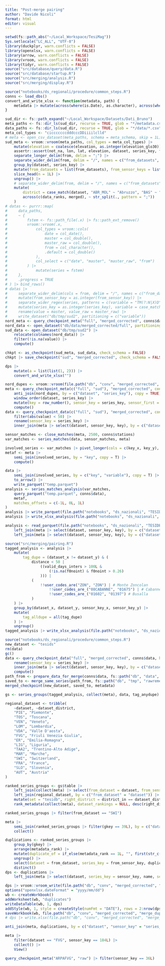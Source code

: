 ```yaml
---
title: "Post-merge pairing"
author: "Davide Nicoli"
format: html
editor: visual
---
```


```r
setwd(fs::path_abs("~/Local_Workspace/TesiMag"))
Sys.setlocale("LC_ALL", "UTF-8")
library(duckplyr, warn.conflicts = FALSE)
library(openxlsx, warn.conflicts = FALSE)
library(arrow, warn.conflicts = FALSE)
library(vroom, warn.conflicts = FALSE)
library(tidyr, warn.conflicts = FALSE)
source("src/database/query/data.R")
source("src/database/startup.R")
source("src/merging/analysis.R")
source("src/merging/display.R")
```

```r
source("notebooks/ds_regionali/procedure/common_steps.R")
conns <- load_dbs()
convert_and_write_xlsx <- function(metadata, path) {
    metadata |> mutate(across(where(is.Date), as.character), across(where(is.list), ~ paste(unlist(.), sep = ";"))) #|> write.xlsx(path, asTable = TRUE)
}
```

```r
sud_dir <- fs::path_expand("~/Local_Workspace/Datasets/Dati_Bruno")
meta_paths <- fs::dir_ls(sud_dir, recurse = TRUE, glob = "*/metadata.csv")
data_paths <- fs::dir_ls(sud_dir, recurse = TRUE, glob = "*/data/*.csv")
meta_col_types <- "cicccccccdddcccDDiiiilclld"
# meta <- open_csv_dataset(meta_paths, schema = meta_schema, skip = 1L)
sud_meta <- vroom::vroom(meta_paths, col_types = meta_col_types) |>
    mutate(elevation = coalesce(elevation, as.integer(elevation_glo30))) |>
    assertr::assert(not_na, lon, lat, elevation, dataset, series_key, from, network, data_ranks, merged, valid_days) |>
    separate_longer_delim(from, delim = ";") |>
    separate_wider_delim(from, delim = "/", names = c("from_datasets", "from_sensor_keys")) |>
    group_by(dataset, series_key) |>
    mutate(from_datasets = list(from_datasets), from_sensor_keys = list(from_sensor_keys)) |>
    slice_head(n = 1L) |>
    ungroup() |>
    # separate_wider_delim(from, delim = "/", names = c("from_datasets", "from_sensor_keys")) |>
    mutate(
        district = case_match(dataset, "ABR_MOL" ~ "Abruzzo", "BAS" ~ "Basilicata", "CAL" ~ "Calabria", "CAM" ~ "CAMPANIA", "LAZ" ~ "Lazio", "PUG" ~ "Puglia", "SARD" ~ "Sardegna", "SIC" ~ "Sicilia", .default = NA_character_),
        across(c(data_ranks, merged), ~ str_split(., pattern = ";"))
    )
# datas <- purrr::map(
#     data_paths,
#     ~ {
#         fstem <- fs::path_file(.x) |> fs::path_ext_remove()
#         vroom::vroom(.x,
#             col_types = vroom::cols(
#                 date = col_date(),
#                 master = col_double(),
#                 master_raw = col_double(),
#                 from = col_character(),
#                 .default = col_double()
#             ),
#             col_select = c("date", "master", "master_raw", "from")
#         ) |>
#             mutate(series = fstem)
#     },
#     .progress = TRUE
# ) |> bind_rows()
# datas |>
#     separate_wider_delim(cols = from, delim = "/", names = c("from_dataset", "from_sensor_key"), too_few = "error") |>
#     mutate(from_sensor_key = as.integer(from_sensor_key)) |>
#     separate_wider_regex(series, patterns = c(variable = "TM(?:N|X)D", "_", dataset = ".+?", "_", series_key = "\\d{3}"), too_few = "error") |>
#     mutate(series_key = as.integer(series_key), variable = case_match(variable, "TMND" ~ -1L, "TMXD" ~ 1L)) |>
#     rename(value = master, value_raw = master_raw) |>
#     write_dataset("db/tmp/sud2", partitioning = c("variable"))
nord_meta <- query_checkpoint_meta("full", "merged_corrected", conns$data)
nord_data <- open_dataset("db/data/merged_corrected/full", partitioning = c("variable"))
sud_data <- open_dataset("db/tmp/sud2") |>
    relocate(colnames(nord_data)) |>
    filter(!is.na(value)) |>
    compute()

chkpt <- as_checkpoint(sud_meta, sud_data, check_schema = FALSE)
chkpt |> save_checkpoint("sud", "merged_corrected", check_schema = FALSE, partitioning = c("variable"), key = "series_key")
```


```r
dps |>
    mutate(a = list(list(1, 2))) |>
    convert_and_write_xlsx("")
```

```r
nord_dupes <- vroom::vroom(file.path("db", "conv", "merged_corrected", "merge_duplicates.csv"), col_select = c("dataset", "series_key", "duplicate_of"), col_types = "cic") |> filter(!is.na(duplicate_of))
meta <- query_checkpoint_meta(c("full", "sud"), "merged_corrected", conn = conns$data) |>
    anti_join(nord_dupes, by = c("dataset", "series_key"), copy = TRUE) |>
    window_order(dataset, series_key) |>
    mutate(key = row_number(), sensor_key = series_key, sensor_first = series_first, sensor_last = series_last, .keep = "unused") |>
    compute()
data <- query_checkpoint_data(c("full", "sud"), "merged_corrected", conn = conns$data, hive_types = list("variable" = "INT")) |>
    filter(abs(value) < 50) |>
    rename(sensor_key = series_key) |>
    inner_join(meta |> select(dataset, sensor_key, key), by = c("dataset", "sensor_key"))
```

```r
sensor_matches <- close_matches(meta, 2500, conns$stations)
var_matches <- series_matches(data, sensor_matches, meta)
```

```r
involved_series <- var_matches |> pivot_longer(cols = c(key_x, key_y), names_to = "key_type", values_to = "key")
metaf <- meta |>
    semi_join(involved_series, by = "key", copy = T) |>
    compute()
```

```r
data |>
    semi_join(involved_series, by = c("key", "variable"), copy = T) |>
    to_arrow() |>
    write_parquet("temp.parquet")
analysis <- series_matches_analysis(var_matches,
    query_parquet("temp.parquet", conns$data),
    metaf,
    matches_offsets = c(-1L, 0L, 1L)
)
analysis |> write_parquet(file.path("notebooks", "ds_nazionali", "TESIDB", "ita_raw_analysis.parquet"))
analysis |> write_xlsx_analysis(file.path("notebooks", "ds_nazionali", "TESIDB", "ita_raw_analysis.xlsx"), name_x, name_y, .format = FALSE)
```

```r
analysis <- read_parquet(file.path("notebooks", "ds_nazionali", "TESIDB", "ita_raw_analysis.parquet")) |>
    left_join(meta |> select(dataset, sensor_key, key), by = c("dataset_x" = "dataset", "sensor_key_x" = "sensor_key"), copy = T) |>
    left_join(meta |> select(dataset, sensor_key, key), by = c("dataset_y" = "dataset", "sensor_key_y" = "sensor_key"), copy = T, suffix = c("_x", "_y"))

source("src/merging/pairing.R")
tagged_analysis <- analysis |>
    mutate(
        tag_dupe = (dataset_x != dataset_y) & (
            distance < 50 |
                ((valid_days_inters > 100L &
                    (!is.na(f0noint) & f0noint > 0.26)
                ))) |
            (
                !!user_codes_are("ZON", "ZON") | # Monte Zoncolan
                    !!user_codes_are_("08CABANNE", "01675") | # Cabanne
                    !!user_codes_are_("01602", "01397") # Busalla
            )
    ) |>
    group_by(dataset_x, dataset_y, sensor_key_x, sensor_key_y) |>
    mutate(
        tag_alldupe = all(tag_dupe)
    ) |>
    ungroup()
tagged_analysis |> write_xlsx_analysis(file.path("notebooks", "ds_nazionali", "TESIDB", "ita_tagged_analysis.xlsx"), starts_with("name"), starts_with("user_code"), starts_with("series_id"), tag_dupe, tag_alldupe, .format = FALSE)
```

```r
source("notebooks/ds_regionali/procedure/common_steps.R")
new_dataset <- "tesids"
rm(data)
gc()
data <- query_checkpoint_data("full", "merged_corrected", conns$data, hive_types = list("variable" = "INT")) |>
    rename(sensor_key = series_key) |>
    inner_join(meta |> select(dataset, sensor_key, key), by = c("dataset", "sensor_key")) |>
    compute()
path_from <- prepare_data_for_merge(conns$data, fs::path("db", "data", "merged_corrected"), fs::path("db", "tmp", "prepared4remerge"), FALSE, key_column = "series_key")
saved_to <- merge_same_series(path_from, fs::path("db", "tmp", "rawremerged"), new_dataset, tagged_analysis |> rename(tag_same_series = tag_anydupe), meta |> collect(), data, 1, 2L * 365L, NULL, desc(dataset), desc(sensor_last), desc(network))
merged_checkpoint(new_dataset, saved_to, metadata)
```

```r
gs <- series_groups(tagged_analysis, collect(meta), data, tag_anydupe)
```

```r
regional_dataset <- tribble(
    ~dataset, ~dataset_district,
    "PIE", "Piemonte",
    "TOS", "Toscana",
    "VEN", "Veneto",
    "LOM", "Lombardia",
    "VDA", "Valle D'aosta",
    "FVG", "Friuli Venezia Giulia",
    "ER", "Emilia-Romagna",
    "LIG", "Liguria",
    "TAA2", "Trentino-Alto Adige",
    "MAR", "Marche",
    "SWI", "Switzerland",
    "FRA", "France",
    "SLO", "Slovenia",
    "AUT", "Austria"
)
```

```r
ranked_series_groups <- gs$table |>
    left_join(collect(meta) |> select(from_dataset = dataset, from_sensor_key = sensor_key, key, district_in = district), by = "key") |>
    left_join(regional_dataset, by = c("from_dataset" = "dataset")) |>
    mutate(set = "tesidb", right_district = district_in == dataset_district) |>
    rank_metadata(collect(meta), dataset_rankings = NULL, desc(right_district), desc(valid90))
```

```r
ranked_series_groups |> filter(from_dataset == "SWI")
```

```r
meta |>
    semi_join(ranked_series_groups |> filter(gkey == 39L), by = c("dataset" = "from_dataset", "sensor_key" = "from_sensor_key"), copy = T) |>
    collect()
```

```r
duplications <- ranked_series_groups |>
    group_by(gkey) |>
    arrange(metadata_rank) |>
    mutate(duplicate_of = if_else(metadata_rank == 1L, "", first(str_c(from_dataset, from_sensor_key, sep = "/")))) |>
    ungroup() |>
    select(dataset = from_dataset, series_key = from_sensor_key, duplicate_of) |>
    distinct()
dps <- duplications |>
    left_join(meta |> select(dataset, series_key = sensor_key, name, series_first = sensor_first, series_last = sensor_last, valid90, lon, lat, elevation, district), by = c("dataset", "series_key"), copy = T)

dps |> vroom::vroom_write(file.path("db", "conv", "merged_corrected", "merge_duplicates.csv"))
options("openxlsx.dateFormat" = "yyyy/mm/dd")
wb <- createWorkbook()
addWorksheet(wb, "duplicates")
writeDataTable(wb, 1, dps)
addStyle(wb, 1, style = createStyle(numFmt = "DATE"), rows = 2:nrow(dps), cols = 5:6, gridExpand = TRUE)
saveWorkbook(wb, file.path("db", "conv", "merged_corrected", "merge_duplicates.xlsx"), overwrite = TRUE)
# dps |> write.xlsx(file.path("db", "conv", "merged_corrected", "merge_duplicates.xlsx"), asTable = TRUE)
```

```r
anti_join(meta, duplications, by = c("dataset", "sensor_key" = "series_key"), copy = T) |> collect()
```

```r
meta |>
    filter(dataset == "FVG", sensor_key == 184L) |>
    collect() |>
    View()
```

```r
query_checkpoint_meta("ARPAFVG", "raw") |> filter(sensor_key == 36L)
```

```r
```